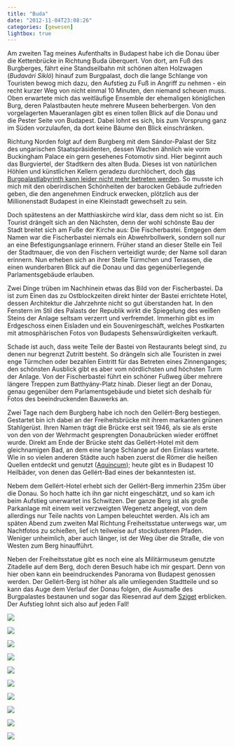 ```yaml
---
title: "Buda"
date: "2012-11-04T23:08:26"
categories: [gewesen]
lightbox: true
---
```


Am zweiten Tag meines Aufenthalts in Budapest habe ich die Donau über die Kettenbrücke in Richtung Buda überquert. Von dort, am Fuß des Burgberges, fährt eine Standseilbahn mit schönen alten Holzwagen (*Budavári Sikló*) hinauf zum Burgpalast, doch die lange Schlange von Touristen bewog mich dazu, den Aufstieg zu Fuß in Angriff zu nehmen - ein recht kurzer Weg von nicht einmal 10 Minuten, den niemand scheuen muss. Oben erwartete mich das weitläufige Ensemble der ehemaligen königlichen Burg, deren Palastbauten heute mehrere Museen beherbergen. Von den vorgelagerten Maueranlagen gibt es einen tollen Blick auf die Donau und die Pester Seite von Budapest. Dabei lohnt es sich, bis zum Vorsprung ganz im Süden vorzulaufen, da dort keine Bäume den Blick einschränken.

Richtung Norden folgt auf dem Burgberg mit dem Sándor-Palast der Sitz des ungarischen Staatspräsidenten, dessen Wachen ähnlich wie vorm Buckingham Palace ein gern gesehenes Fotomotiv sind. Hier beginnt auch das Burgviertel, der Stadtkern des alten Buda. Dieses ist von natürlichen Höhlen und künstlichen Kellern geradezu durchlöchert, doch [das Burgpalastlabyrinth kann leider nicht mehr betreten werden](http://www.labirintus.com/en/112/press). So musste ich mich mit den oberirdischen Schönheiten der barocken Gebäude zufrieden geben, die den angenehmen Eindruck erwecken, plötzlich aus der Millionenstadt Budapest in eine Kleinstadt gewechselt zu sein.

Doch spätestens an der Matthiaskirche wird klar, dass dem nicht so ist. Ein Tourist drängelt sich an den Nächsten, denn der wohl schönste Bau der Stadt breitet sich am Fuße der Kirche aus: Die Fischerbastei. Entgegen dem Namen war die Fischerbastei niemals ein Abwehrbollwerk, sondern soll nur an eine Befestigungsanlage erinnern. Früher stand an dieser Stelle ein Teil der Stadtmauer, die von den Fischern verteidigt wurde; der Name soll daran erinnern. Nun erheben sich an ihrer Stelle Türmchen und Terassen, die einen wunderbaren Blick auf die Donau und das gegenüberliegende Parlamentsgebäude erlauben.

Zwei Dinge trüben im Nachhinein etwas das Bild von der Fischerbastei. Da ist zum Einen das zu Ostblockzeiten direkt hinter der Bastei errichtete Hotel, dessen Architektur die Jahrzehnte nicht so gut überstanden hat. In den Fenstern im Stil des Palasts der Republik wirkt die Spiegelung des weißen Steins der Anlage seltsam verzerrt und verfremdet. Immerhin gibt es im Erdgeschoss einen Eisladen und ein Souvenirgeschäft, welches Postkarten mit atmosphärischen Fotos von Budapests Sehenswürdigkeiten verkauft.

Schade ist auch, dass weite Teile der Bastei von Restaurants belegt sind, zu denen nur begrenzt Zutritt besteht. So drängeln sich alle Touristen in zwei enge Türmchen oder bezahlen Eintritt für das Betreten eines Zinnenganges; den schönsten Ausblick gibt es aber vom nördlichsten und höchsten Turm der Anlage. Von der Fischerbastei führt ein schöner Fußweg über mehrere längere Treppen zum Batthyány-Platz hinab. Dieser liegt an der Donau, genau gegenüber dem Parlamentsgebäude und bietet sich deshalb für Fotos des beeindruckenden Bauwerks an.

Zwei Tage nach dem Burgberg habe ich noch den Gellért-Berg bestiegen. Gestartet bin ich dabei an der Freiheitsbrücke mit ihrem markanten grünen Stahlgerüst. Ihren Namen trägt die Brücke erst seit 1946, als sie als erste von den von der Wehrmacht gesprengten Donaubrücken wieder eröffnet wurde. Direkt am Ende der Brücke steht das Gellért-Hotel mit dem gleichnamigen Bad, an dem eine lange Schlange auf den Einlass wartete. Wie in so vielen anderen Städte auch haben zuerst die Römer die heißen Quellen entdeckt und genutzt ([Aquincum](http://de.wikipedia.org/wiki/Aquincum)); heute gibt es in Budapest 10 Heilbäder, von denen das Gellért-Bad eines der bekanntesten ist.

Nebem dem Gellért-Hotel erhebt sich der Gellért-Berg immerhin 235m über die Donau. So hoch hatte ich ihn gar nicht eingeschätzt, und so kam ich beim Aufstieg unerwartet ins Schwitzen. Der ganze Berg ist als große Parkanlage mit einem weit verzweigten Wegenetz angelegt, von dem allerdings nur Teile nachts von Lampen beleuchtet werden. Als ich am späten Abend zum zweiten Mal Richtung Freiheitsstatue unterwegs war, um Nachtfotos zu schießen, lief ich teilweise auf stockdusteren Pfaden. Weniger unheimlich, aber auch länger, ist der Weg über die Straße, die von Westen zum Berg hinaufführt.

Neben der Freiheitsstatue gibt es noch eine als Militärmuseum genutzte Zitadelle auf dem Berg, doch deren Besuch habe ich mir gespart. Denn von hier oben kann ein beeindruckendes Panorama von Budapest genossen werden. Der Gellért-Berg ist höher als alle umliegenden Stadtteile und so kann das Auge dem Verlauf der Donau folgen, die Ausmaße des Burgpalastes bestaunen und sogar das Riesenrad auf dem [Sziget](/2012/09/04/sziget-2012/) erblicken. Der Aufstieg lohnt sich also auf jeden Fall!

::: {layout="[[1,1,1],[1,1,1],[1,1],[1,1]]"}
![](budapest_01.jpg){group="buda"}

![](budapest_02.jpg){group="buda"}

![](budapest_03.jpg){group="buda"}

![](budapest_08.jpg){group="buda"}

![](budapest_10.jpg){group="buda"}

![](budapest_17.jpg){group="buda"}

![](budapest_18.jpg){group="buda"}

![](budapest_07.jpg){group="buda"}

![](budapest_20.jpg){group="buda"}

![](budapest_21.jpg){group="buda"}
:::